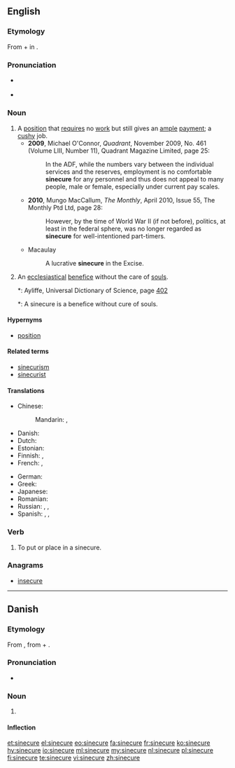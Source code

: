 ==English==
{{was wotd|2010|June|1}}
{{wikipedia}}

===Etymology===
From {{etyl|la|en}} {{term|sine||without|lang=la}} + {{term|cūrā||care|lang=la}} in {{term||beneficium sine cūrā|benefice without care}}.

===Pronunciation===
* {{a|UK}} {{IPA|/ˈsaɪ.nɪ.kjʊə/|/ˈsɪ.nɪ.kjʊə/}}
* {{a|US}} {{IPA|/ˈsaɪ.nə.kjʊɹ/|/ˈsɪn.ə.kjʊɹ/}}

===Noun===
{{en-noun}}

# A [[position]] that [[require]]s no [[work]] but still gives an [[ample]] [[payment]]; a [[cushy]] job.
#* '''2009''', Michael O'Connor, ''Quadrant'', November 2009, No. 461 (Volume LIII, Number 11), Quadrant Magazine Limited, page 25:
#*: In the ADF, while the numbers vary between the individual services and the reserves, employment is no comfortable '''sinecure''' for any personnel and thus does not appeal to many people, male or female, especially under current pay scales.
#* '''2010''', Mungo MacCallum, ''The Monthly'', April 2010, Issue 55, The Monthly Ptd Ltd, page 28:
#*: However, by the time of World War II (if not before), politics, at least in the federal sphere, was no longer regarded as '''sinecure''' for well-intentioned part-timers.
#* Macaulay
#*: A lucrative '''sinecure''' in the Excise.
# An [[ecclesiastical]] [[benefice]] without the care of [[soul]]s.
#*: Ayliffe, Universal Dictionary of Science, page [http://books.google.co.uk/books?id=dHVMAAAAMAAJ&pg=PA402&lpg=PA402&dq=ayliffe+sinecure&source=bl&ots=jA_VFSfaav&sig=dwN6nLf_FeHK6MCVzQSD0hUsxBI&hl=en&sa=X&ei=qNXRUYXcD4KS0QXiy4HwCQ&ved=0CEMQ6AEwBA#v=onepage&q=ayliffe%20sinecure&f=false 402]
#*: A sinecure is a benefice without cure of souls.

====Hypernyms====
* {{sense|a position that requires no work but still gives a payment}} [[position]]

====Related terms====
* [[sinecurism]]
* [[sinecurist]]

====Translations====
{{trans-top|a position that requires no work but still gives a payment}}
* Chinese:
*: Mandarin: {{t+|cmn|乾俸|sc=Hani}}, {{t|cmn|干俸|tr=gānfèng|sc=Hani}}
* Danish: {{t|da|sinecure|n}}
* Dutch: {{t+|nl|sinecure}}
* Estonian: {{t|et|sinekuur}}
* Finnish: {{t|fi|laiskanvirka}}, {{t+|fi|suojatyöpaikka}}
* French: {{t+|fr|sinécure}}, {{qualifier|vulgar}} {{t+|fr|planque}}
{{trans-mid}}
* German: {{t+|de|Sinekure|f}}
* Greek: {{t+|el|αργομισθία|f|tr=argomisthía}}
* Japanese: {{t|ja|閑職|tr=かんしょく, kanshoku|sc=Jpan}}
* Romanian: {{t+|ro|sinecură|f}}
* Russian: {{t+|ru|синеку́ра|f}}, {{t|ru|тёпленькое месте́чко|n|sc=Cyrl}}, {{t+|ru|корму́шка|f|sc=Cyrl}} {{qualifier|feeding trough}}
* Spanish: {{t+|es|canonjía}}, {{t+|es|sinecura}}, {{qualifier|vulgar}} {{t+|es|enchufe}}
{{trans-bottom}}

===Verb===
{{en-verb|sinecur|ed}}

# {{context|transitive|lang=en}} To put or place in a sinecure.

===Anagrams===
* [[insecure#English|insecure]]

----

==Danish==

===Etymology===
From {{etyl|fr|da}} {{term|sinécure|lang=fr}}, from {{etyl|la|da}} {{term|sine||without|lang=la}} + {{term|cūra||care|lang=la}}.

===Pronunciation===
* {{IPA|/sinəkyːrə/|[sinəˈkʰyːɐ]|lang=da}}

===Noun===
{{da-noun|n|r}}

# {{label|da|rare}} {{l/en|sinecure}} {{gloss|a position that requires no work but still gives a payment}}

====Inflection====
{{da-noun-infl|n|r}}

[[et:sinecure]]
[[el:sinecure]]
[[eo:sinecure]]
[[fa:sinecure]]
[[fr:sinecure]]
[[ko:sinecure]]
[[hy:sinecure]]
[[io:sinecure]]
[[ml:sinecure]]
[[my:sinecure]]
[[nl:sinecure]]
[[pl:sinecure]]
[[fi:sinecure]]
[[te:sinecure]]
[[vi:sinecure]]
[[zh:sinecure]]
